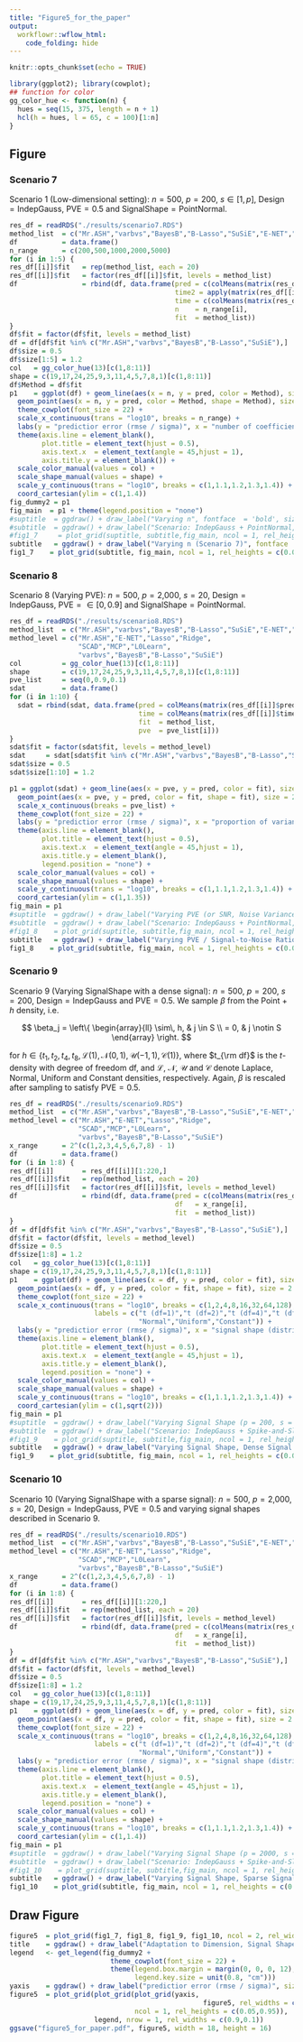 ```yaml
---
title: "Figure5_for_the_paper"
output:
  workflowr::wflow_html:
    code_folding: hide
---
```


```r
knitr::opts_chunk$set(echo = TRUE)
```

```r
library(ggplot2); library(cowplot);
## function for color
gg_color_hue <- function(n) {
  hues = seq(15, 375, length = n + 1)
  hcl(h = hues, l = 65, c = 100)[1:n]
}
```

## Figure

### Scenario 7

Scenario 1 (Low-dimensional setting): $n = \textrm{500}$, $p = \textrm{200}$, $s \in [1,p]$, $\textrm{Design} = \textrm{IndepGauss}$, $\textrm{PVE} = 0.5$ and $\textrm{SignalShape} = \textrm{PointNormal}$.

```r
res_df = readRDS("./results/scenario7.RDS")
method_list  = c("Mr.ASH","varbvs","BayesB","B-Lasso","SuSiE","E-NET","Lasso","Ridge","SCAD","MCP","L0Learn")
df           = data.frame()
n_range      = c(200,500,1000,2000,5000)
for (i in 1:5) {
res_df[[i]]$fit   = rep(method_list, each = 20)
res_df[[i]]$fit   = factor(res_df[[i]]$fit, levels = method_list)
df                = rbind(df, data.frame(pred = c(colMeans(matrix(res_df[[i]]$pred, 20, 11))),
                                         time2 = apply(matrix(res_df[[i]]$time, 20, 11), 2, median),
                                         time = c(colMeans(matrix(res_df[[i]]$time, 20, 11))),
                                         n    = n_range[i],
                                         fit  = method_list))
}
df$fit = factor(df$fit, levels = method_list)
df = df[df$fit %in% c("Mr.ASH","varbvs","BayesB","B-Lasso","SuSiE"),]
df$size = 0.5
df$size[1:5] = 1.2
col   = gg_color_hue(13)[c(1,8:11)]
shape = c(19,17,24,25,9,3,11,4,5,7,8,1)[c(1,8:11)]
df$Method = df$fit
p1    = ggplot(df) + geom_line(aes(x = n, y = pred, color = Method), size = df$size) +
  geom_point(aes(x = n, y = pred, color = Method, shape = Method), size = 2.5) +
  theme_cowplot(font_size = 22) +
  scale_x_continuous(trans = "log10", breaks = n_range) +
  labs(y = "predictior error (rmse / sigma)", x = "number of coefficients (p)") +
  theme(axis.line = element_blank(),
        plot.title = element_text(hjust = 0.5),
        axis.text.x  = element_text(angle = 45,hjust = 1),
        axis.title.y = element_blank()) +
  scale_color_manual(values = col) +
  scale_shape_manual(values = shape) +
  scale_y_continuous(trans = "log10", breaks = c(1,1.1,1.2,1.3,1.4)) +
  coord_cartesian(ylim = c(1,1.4))
fig_dummy2 = p1
fig_main  = p1 + theme(legend.position = "none")
#suptitle  = ggdraw() + draw_label("Varying n", fontface  = 'bold', size = 22) 
#subtitle  = ggdraw() + draw_label("Scenario: IndepGauss + PointNormal, n = 200-5000, p = 2000, s = 20, pve = 0.5", fontface  = 'bold', size = 22) 
#fig1_7     = plot_grid(suptitle, subtitle,fig_main, ncol = 1, rel_heights = c(0.04,0.04,0.95))
subtitle   = ggdraw() + draw_label("Varying n (Scenario 7)", fontface  = 'bold', size = 22)  
fig1_7    = plot_grid(subtitle, fig_main, ncol = 1, rel_heights = c(0.08,0.92))
```

### Scenario 8

Scenario 8 (Varying PVE): $n = \textrm{500}$, $p = \textrm{2,000}$, $s = \textrm{20}$, $\textrm{Design} = \textrm{IndepGauss}$, $\textrm{PVE} = \in [0,0.9]$ and $\textrm{SignalShape} = \textrm{PointNormal}$.

```r
res_df = readRDS("./results/scenario8.RDS")
method_list  = c("Mr.ASH","varbvs","BayesB","B-Lasso","SuSiE","E-NET","Lasso","Ridge","SCAD","MCP","L0Learn")
method_level = c("Mr.ASH","E-NET","Lasso","Ridge",
                 "SCAD","MCP","L0Learn",
                 "varbvs","BayesB","B-Lasso","SuSiE")
col          = gg_color_hue(13)[c(1,8:11)]
shape        = c(19,17,24,25,9,3,11,4,5,7,8,1)[c(1,8:11)]
pve_list     = seq(0,0.9,0.1)
sdat         = data.frame()
for (i in 1:10) {
  sdat = rbind(sdat, data.frame(pred = colMeans(matrix(res_df[[i]]$pred, 20, 11)),
                                time = colMeans(matrix(res_df[[i]]$time, 20, 11)),
                                fit  = method_list,
                                pve  = pve_list[i]))
}
sdat$fit = factor(sdat$fit, levels = method_level)
sdat     = sdat[sdat$fit %in% c("Mr.ASH","varbvs","BayesB","B-Lasso","SuSiE"),]
sdat$size = 0.5
sdat$size[1:10] = 1.2

p1 = ggplot(sdat) + geom_line(aes(x = pve, y = pred, color = fit), size = sdat$size) +
  geom_point(aes(x = pve, y = pred, color = fit, shape = fit), size = 2.5) +
  scale_x_continuous(breaks = pve_list) +
  theme_cowplot(font_size = 22) +
  labs(y = "predictior error (rmse / sigma)", x = "proportion of variance explained (pve)") +
  theme(axis.line = element_blank(),
        plot.title = element_text(hjust = 0.5),
        axis.text.x  = element_text(angle = 45,hjust = 1),
        axis.title.y = element_blank(),
        legend.position = "none") +
  scale_color_manual(values = col) +
  scale_shape_manual(values = shape) +
  scale_y_continuous(trans = "log10", breaks = c(1,1.1,1.2,1.3,1.4)) +
  coord_cartesian(ylim = c(1,1.35))
fig_main = p1
#suptitle  = ggdraw() + draw_label("Varying PVE (or SNR, Noise Variance)", fontface  = 'bold', size = 22) 
#subtitle  = ggdraw() + draw_label("Scenario: IndepGauss + PointNormal, n = 500, p = 2000, s = 20, pve = 0-0.9", fontface  = 'bold', size = 22) 
#fig1_8    = plot_grid(suptitle, subtitle,fig_main, ncol = 1, rel_heights = c(0.04,0.04,0.95))
subtitle   = ggdraw() + draw_label("Varying PVE / Signal-to-Noise Ratio (Scenario 8)", fontface  = 'bold', size = 22)  
fig1_8    = plot_grid(subtitle, fig_main, ncol = 1, rel_heights = c(0.08,0.92))
```

### Scenario 9

Scenario 9 (Varying SignalShape with a dense signal): $n = \textrm{500}$, $p = \textrm{200}$, $s = \textrm{200}$, $\textrm{Design} = \textrm{IndepGauss}$ and $\textrm{PVE} = 0.5$. We sample $\beta$ from the Point + $h$ density, i.e.

$$
\beta_j = \left\{ \begin{array}{ll} \sim\, h, & j \in S \\
= 0, & j \notin S \end{array} \right.
$$


for $h \in \{t_1,t_2, t_4, t_8, \mathcal{L}(1), \mathcal{N}(0,1), \mathcal{U}(-1,1),\mathcal{C}(1) \}$, where $t_{\rm df}$ is the $t$-density with degree of freedom df, and $\mathcal{L}$, $\mathcal{N}$, $\mathcal{U}$ and $\mathcal{C}$ denote Laplace, Normal, Uniform and Constant densities, respectively. Again, $\beta$ is rescaled after sampling to satisfy $\textrm{PVE} = 0.5$.

```r
res_df = readRDS("./results/scenario9.RDS")
method_list  = c("Mr.ASH","varbvs","BayesB","B-Lasso","SuSiE","E-NET","Lasso","Ridge","SCAD","MCP","L0Learn")
method_level = c("Mr.ASH","E-NET","Lasso","Ridge",
                 "SCAD","MCP","L0Learn",
                 "varbvs","BayesB","B-Lasso","SuSiE")
x_range      = 2^(c(1,2,3,4,5,6,7,8) - 1)
df           = data.frame()
for (i in 1:8) {
res_df[[i]]       = res_df[[i]][1:220,]
res_df[[i]]$fit   = rep(method_list, each = 20)
res_df[[i]]$fit   = factor(res_df[[i]]$fit, levels = method_level)
df                = rbind(df, data.frame(pred = c(colMeans(matrix(res_df[[i]]$pred, 20, 11))),
                                         df   = x_range[i],
                                         fit  = method_list))
}
df = df[df$fit %in% c("Mr.ASH","varbvs","BayesB","B-Lasso","SuSiE"),]
df$fit = factor(df$fit, levels = method_level)
df$size = 0.5
df$size[1:8] = 1.2
col   = gg_color_hue(13)[c(1,8:11)]
shape = c(19,17,24,25,9,3,11,4,5,7,8,1)[c(1,8:11)]
p1    = ggplot(df) + geom_line(aes(x = df, y = pred, color = fit), size = df$size) +
  geom_point(aes(x = df, y = pred, color = fit, shape = fit), size = 2.5) +
  theme_cowplot(font_size = 22) +
  scale_x_continuous(trans = "log10", breaks = c(1,2,4,8,16,32,64,128),
                     labels = c("t (df=1)","t (df=2)","t (df=4)","t (df=8)","Laplace",
                                "Normal","Uniform","Constant")) +
  labs(y = "predictior error (rmse / sigma)", x = "signal shape (distribution of nonzero coefficients)") +
  theme(axis.line = element_blank(),
        plot.title = element_text(hjust = 0.5),
        axis.text.x  = element_text(angle = 45,hjust = 1),
        axis.title.y = element_blank(),
        legend.position = "none") +
  scale_color_manual(values = col) +
  scale_shape_manual(values = shape) +
  scale_y_continuous(trans = "log10", breaks = c(1,1.1,1.2,1.3,1.4)) +
  coord_cartesian(ylim = c(1,sqrt(2)))
fig_main = p1
#suptitle  = ggdraw() + draw_label("Varying Signal Shape (p = 200, s = 200)", fontface  = 'bold', size = 22) 
#subtitle  = ggdraw() + draw_label("Scenario: IndepGauss + Spike-and-Slab, n = 500, p = 200, s = 200, pve = 0.5", fontface  = 'bold', size = 22) 
#fig1_9    = plot_grid(suptitle, subtitle,fig_main, ncol = 1, rel_heights = c(0.04,0.04,0.95))
subtitle   = ggdraw() + draw_label("Varying Signal Shape, Dense Signal (Scenario 9)", fontface  = 'bold', size = 22)  
fig1_9    = plot_grid(subtitle, fig_main, ncol = 1, rel_heights = c(0.08,0.92))
```

### Scenario 10

Scenario 10 (Varying SignalShape with a sparse signal): $n = \textrm{500}$, $p = \textrm{2,000}$, $s = \textrm{20}$, $\textrm{Design} = \textrm{IndepGauss}$, $\textrm{PVE} = 0.5$ and varying signal shapes described in Scenario 9.

```r
res_df = readRDS("./results/scenario10.RDS")
method_list  = c("Mr.ASH","varbvs","BayesB","B-Lasso","SuSiE","E-NET","Lasso","Ridge","SCAD","MCP","L0Learn")
method_level = c("Mr.ASH","E-NET","Lasso","Ridge",
                 "SCAD","MCP","L0Learn",
                 "varbvs","BayesB","B-Lasso","SuSiE")
x_range      = 2^(c(1,2,3,4,5,6,7,8) - 1)
df           = data.frame()
for (i in 1:8) {
res_df[[i]]       = res_df[[i]][1:220,]
res_df[[i]]$fit   = rep(method_list, each = 20)
res_df[[i]]$fit   = factor(res_df[[i]]$fit, levels = method_level)
df                = rbind(df, data.frame(pred = c(colMeans(matrix(res_df[[i]]$pred, 20, 11))),
                                         df   = x_range[i],
                                         fit  = method_list))
}
df = df[df$fit %in% c("Mr.ASH","varbvs","BayesB","B-Lasso","SuSiE"),]
df$fit = factor(df$fit, levels = method_level)
df$size = 0.5
df$size[1:8] = 1.2
col   = gg_color_hue(13)[c(1,8:11)]
shape = c(19,17,24,25,9,3,11,4,5,7,8,1)[c(1,8:11)]
p1    = ggplot(df) + geom_line(aes(x = df, y = pred, color = fit), size = df$size) +
  geom_point(aes(x = df, y = pred, color = fit, shape = fit), size = 2.5) +
  theme_cowplot(font_size = 22) +
  scale_x_continuous(trans = "log10", breaks = c(1,2,4,8,16,32,64,128),
                     labels = c("t (df=1)","t (df=2)","t (df=4)","t (df=8)","Laplace",
                                "Normal","Uniform","Constant")) +
  labs(y = "predictior error (rmse / sigma)", x = "signal shape (distribution of nonzero coefficients)") +
  theme(axis.line = element_blank(),
        plot.title = element_text(hjust = 0.5),
        axis.text.x  = element_text(angle = 45,hjust = 1),
        axis.title.y = element_blank(),
        legend.position = "none") +
  scale_color_manual(values = col) +
  scale_shape_manual(values = shape) +
  scale_y_continuous(trans = "log10", breaks = c(1,1.1,1.2,1.3,1.4)) +
  coord_cartesian(ylim = c(1,1.4))
fig_main = p1
#suptitle  = ggdraw() + draw_label("Varying Signal Shape (p = 2000, s = 20)", fontface  = 'bold', size = 22) 
#subtitle  = ggdraw() + draw_label("Scenario: IndepGauss + Spike-and-Slab, n = 500, p = 2000, s = 20, pve = 0.5", fontface  = 'bold', size = 22) 
#fig1_10    = plot_grid(suptitle, subtitle,fig_main, ncol = 1, rel_heights = c(0.04,0.04,0.95))
subtitle   = ggdraw() + draw_label("Varying Signal Shape, Sparse Signal (Scenario 10)", fontface  = 'bold', size = 22)  
fig1_10    = plot_grid(subtitle, fig_main, ncol = 1, rel_heights = c(0.08,0.92))
```

## Draw Figure

```r
figure5  = plot_grid(fig1_7, fig1_8, fig1_9, fig1_10, ncol = 2, rel_widths = c(0.5,0.55))
title    = ggdraw() + draw_label("Adaptation to Dimension, Signal Shape and PVE (Penalized Linear Regression)", fontface = 'bold', size = 22)
legend   <- get_legend(fig_dummy2 +
                         theme_cowplot(font_size = 22) +
                         theme(legend.box.margin = margin(0, 0, 0, 12),
                               legend.key.size = unit(0.8, "cm")))
yaxis    = ggdraw() + draw_label("predictior error (rmse / sigma)", size = 25, angle = 90)
figure5  = plot_grid(plot_grid(plot_grid(yaxis,
                                                figure5, rel_widths = c(0.03,0.97), nrow = 1),
                               ncol = 1, rel_heights = c(0.05,0.95)),
                     legend, nrow = 1, rel_widths = c(0.9,0.1))
ggsave("figure5_for_paper.pdf", figure5, width = 18, height = 16)
```